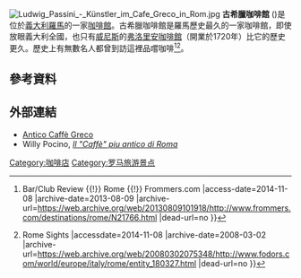 [[File:Ludwig_Passini_-_Künstler_im_Cafe_Greco_in_Rom.jpg|thumbnail]]
'''古希臘咖啡館''' ({{lang-it|Antico Caffè Greco}})是位於[[義大利|義大利]][[羅馬|羅馬]]的一家[[咖啡館|咖啡館]]。古希臘咖啡館是羅馬歷史最久的一家咖啡館，即使放眼義大利全國，也只有[[威尼斯|威尼斯]]的[[弗洛里安咖啡館|弗洛里安咖啡館]]（開業於1720年）比它的歷史更久。歷史上有無數名人都曾到訪這裡品嚐咖啡<ref>{{Cite web |url=http://www.frommers.com/destinations/rome/N21766.html |title=Antico Caffè Greco {{!}} Bar/Club Review {{!}} Rome {{!}} Frommers.com |access-date=2014-11-08 |archive-date=2013-08-09 |archive-url=https://web.archive.org/web/20130809101918/http://www.frommers.com/destinations/rome/N21766.html |dead-url=no }}</ref><ref>{{Cite web |url=http://www.fodors.com/world/europe/italy/rome/entity_180327.html |title=Antico Caffe Greco {{!}} Rome Sights |accessdate=2014-11-08 |archive-date=2008-03-02 |archive-url=https://web.archive.org/web/20080302075348/http://www.fodors.com/world/europe/italy/rome/entity_180327.html |dead-url=no }}</ref>。

== 參考資料 ==
{{reflist}}

== 外部連結 ==
{{commonscat|Caffé Greco (Rome)}}
* [http://www.anticocaffegreco.eu Antico Caffè Greco] {{Wayback|url=http://www.anticocaffegreco.eu/ |date=20210205191433 }}
* Willy Pocino, ''[https://web.archive.org/web/20080320033455/http://www.edilazio.com/curiosita/21.html Il "Caffè" piu antico di Roma]'' {{it}}

[[Category:咖啡店|Category:咖啡店]]
[[Category:罗马旅游景点|Category:罗马旅游景点]]